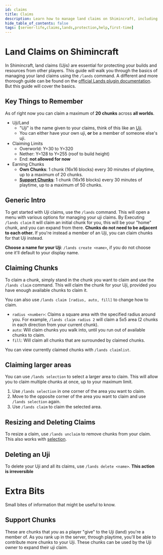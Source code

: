```yaml
---
id: claims
title: Claims
description: Learn how to manage land claims on Shimincraft, including creating, resizing, and deleting claims.
hide_table_of_contents: false
tags: [server-life,claims,lands,protection,help,first-time]
---
```

# Land Claims on Shimincraft
In Shimincraft, land claims (Ujis) are essential for protecting your builds and resources from other players. This guide will walk you through the basics of managing your land claims using the `/lands` command.
A different and more thorough guide can be found on the [official Lands plugin documentation](https://wiki.incredibleplugins.com/lands/players/basics/start). But this guide will cover the basics.

## Key Things to Remember
As of right now you can claim a maximum of **20 chunks** across __all worlds__.
- Uji/Land
    - "Uji" is the name given to your claims, think of this like an [Uji](/glossary#uji-氏).
    - You can either have your own uji, **or** be a member of someone else's uji.
- Claiming Limits
    - Overworld: Y=30 to Y=320
    - Nether: Y=128 to Y=255 (roof to build height)
    - End: **not allowed for now**
- Earning Chunks
    - **Own Chunks**: 1 chunk (16x16 blocks) every 30 minutes of playtime, up to a maximum of 20 chunks.
    - [**Support Chunks**](/docs/server-life/claims#support-chunks): 1 chunk (16x16 blocks) every 30 minutes of playtime, up to a maximum of 50 chunks.



## Generic Intro
To get started with Uji claims, use the `/lands` command. This will open a menu with various options for managing your uji claims.
By Executing `/lands claim` it will claim an initial chunk for you, this will be your "home" chunk, and you can expand from there.
**Chunks do not need to be adjacent to each other.** If you're instead a member of an Uji, you can claim chunks for that Uji instead.

**Choose a name for your Uji**: `/lands create <name>`, if you do not choose one it'll default to your display name.

## Claiming Chunks
To claim a chunk, simply stand in the chunk you want to claim and use the `/lands claim` command. This will claim the chunk for your Uji, provided you have enough available chunks to claim it.

You can also use `/lands claim [radius, auto, fill]` to change how to claim.
- `radius <number>`: Claims a square area with the specified radius around you. For example, `/lands claim radius 2` will claim a 5x5 area (2 chunks in each direction from your current chunk).
- `auto`: Will claim chunks you walk into, until you run out of available chunks to claim.
- `fill`: Will claim all chunks that are surrounded by claimed chunks.

You can view currently claimed chunks with `/lands claimlist`.

## Claiming larger areas
You can use `/lands selection` to select a larger area to claim. This will allow you to claim multiple chunks at once, up to your maximum limit.
1. Use `/lands selection` in one corner of the area you want to claim.
2. Move to the opposite corner of the area you want to claim and use `/lands selection` again.
3. Use `/lands claim` to claim the selected area.

## Resizing and Deleting Claims
To resize a claim, use `/lands unclaim` to remove chunks from your claim. This also works with [selection](/docs/server-life/claims#claiming-larger-areas).

## Deleting an Uji
To delete your Uji and all its claims, use `/lands delete <name>`. **This action is irreversible**


# Extra Bits
Small bites of information that might be useful to know.
## Support Chunks
These are chunks that *you* as a player "give" to the Uji (land) you're a member of. As you rank up in the server,
through playtime, you'll be able to contribute more chunks to your Uji. These chunks can be used by the Uji owner to expand their uji claim.